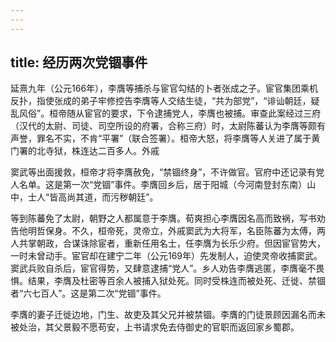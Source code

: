 ```yaml
---
---
---
```

title: 经历两次党锢事件
---



延熹九年（公元166年），李膺等捕杀与宦官勾结的卜者张成之子。宦官集团乘机反扑，指使张成的弟子牢修控告李膺等人交结生徒，“共为部党”，“诽讪朝廷，疑乱风俗”。桓帝随从宦官的要求，下令逮捕党人，李膺也被捕。审查此案经过三府（汉代的太尉、司徒、司空所设的府署，合称三府）时，太尉陈蕃认为李膺等颇有声誉，罪名不实，不肯“平署”（联合签署）。桓帝大怒，将李膺等人关进了属于黄门署的北寺狱，株连达二百多人。外戚

窦武等出面援救，桓帝才将李膺赦免，“禁锢终身”，不许做官。官府中还记录有党人名单。这是第一次“党锢”事件。李膺回乡后，居于阳城（今河南登封东南）山中，士人“皆高尚其道，而污秽朝廷”。

等到陈蕃免了太尉，朝野之人都属意于李膺。荀爽担心李膺因名高而致祸，写书劝告他明哲保身。不久，桓帝死，灵帝立，外戚窦武为大将军，名臣陈蕃为太傅，两人共掌朝政，合谋诛除宦者，重新任用名士，任李膺为长乐少府。但因宦官势大，一时未曾动手。宦官却在建宁二年（公元169年）先发制人，迫使灵帝收捕窦武。窦武兵败自杀后，宦官得势，又肆意逮捕“党人”。乡人劝告李膺逃匿，李膺毫不畏惧。结果，李膺及杜密等百余人被捕入狱处死。同时受株连而被处死、迁徙、禁锢者“六七百人”。这是第二次“党锢”事件。

李膺的妻子迁徙边地，门生、故吏及其父兄并被禁锢。李膺的门徒景顾因漏名而未被处治，其父景毅不愿苟安，上书请求免去侍御史的官职而返回家乡蜀郡。